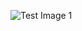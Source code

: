 


![Test Image 1](https://www.coderomeos.org/storage/uploads/images/posts/how-to-use-github-simple-github-tutorial-for-beginners-5d75f561e98d4.png)
